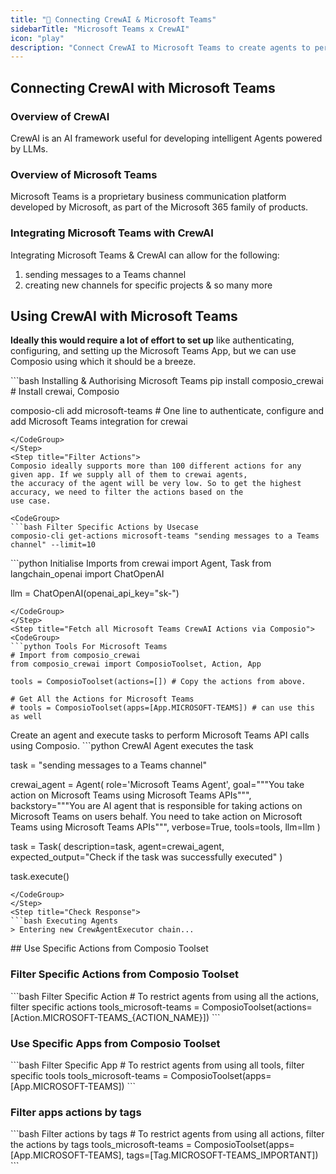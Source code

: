 ```yaml
---
title: "🚀 Connecting CrewAI & Microsoft Teams"
sidebarTitle: "Microsoft Teams x CrewAI"
icon: "play"
description: "Connect CrewAI to Microsoft Teams to create agents to perform tasks using natural language"
---
```


## Connecting CrewAI with Microsoft Teams

### Overview of CrewAI

CrewAI is an AI framework useful for developing intelligent Agents powered by LLMs.

### Overview of Microsoft Teams

Microsoft Teams is a proprietary business communication platform developed by Microsoft, as part of the Microsoft 365 family of products.

### Integrating Microsoft Teams with CrewAI

Integrating Microsoft Teams & CrewAI can allow for the following:

1. sending messages to a Teams channel
2. creating new channels for specific projects
& so many more

## Using CrewAI with Microsoft Teams

<Steps>
<Step title="Setting Up the Environment">

**Ideally this would require a lot of effort to set up** like authenticating, configuring, and setting up the Microsoft Teams App, but we can use Composio using which it should be a breeze.

<CodeGroup>
```bash Installing & Authorising Microsoft Teams
pip install composio_crewai # Install crewai, Composio 

composio-cli add microsoft-teams # One line to authenticate, configure and add Microsoft Teams integration for crewai
```
</CodeGroup>
</Step>
<Step title="Filter Actions">
Composio ideally supports more than 100 different actions for any given app. If we supply all of them to crewai agents, 
the accuracy of the agent will be very low. So to get the highest accuracy, we need to filter the actions based on the 
use case.

<CodeGroup>
```bash Filter Specific Actions by Usecase
composio-cli get-actions microsoft-teams "sending messages to a Teams channel" --limit=10
```
</CodeGroup>

</Step>
<Step title="Import Base Packages">

<CodeGroup>
```python Initialise Imports
from crewai import Agent, Task
from langchain_openai import ChatOpenAI

llm = ChatOpenAI(openai_api_key="sk-<OPENAI KEY>")
```
</CodeGroup>
</Step>
<Step title="Fetch all Microsoft Teams CrewAI Actions via Composio">
<CodeGroup>
```python Tools For Microsoft Teams
# Import from composio_crewai
from composio_crewai import ComposioToolset, Action, App

tools = ComposioToolset(actions=[]) # Copy the actions from above. 

# Get All the Actions for Microsoft Teams
# tools = ComposioToolset(apps=[App.MICROSOFT-TEAMS]) # can use this as well
```
</CodeGroup>
</Step>
<Step title="Execute the Agent">
Create an agent and execute tasks to perform Microsoft Teams API calls using Composio. 
<CodeGroup>
```python CrewAI Agent executes the task

task = "sending messages to a Teams channel"

crewai_agent = Agent(
    role='Microsoft Teams Agent',
    goal="""You take action on Microsoft Teams using Microsoft Teams APIs""",
    backstory="""You are AI agent that is responsible for taking actions on Microsoft Teams on users behalf. You need to take action on Microsoft Teams using Microsoft Teams APIs""",
    verbose=True,
    tools=tools,
    llm=llm
)

task = Task(
    description=task,
    agent=crewai_agent,
    expected_output="Check if the task was successfully executed"
)

task.execute()
```
</CodeGroup>
</Step>
<Step title="Check Response">
```bash Executing Agents
> Entering new CrewAgentExecutor chain...
```
</Step>
</Steps>
## Use Specific Actions from Composio Toolset

### Filter Specific Actions from Composio Toolset

<CodeGroup>
```bash Filter Specific Action
# To restrict agents from using all the actions, filter specific actions
tools_microsoft-teams = ComposioToolset(actions=[Action.MICROSOFT-TEAMS_{ACTION_NAME}])
```
</CodeGroup>

### Use Specific Apps from Composio Toolset
<CodeGroup>
```bash Filter Specific App
# To restrict agents from using all tools, filter specific tools
tools_microsoft-teams = ComposioToolset(apps=[App.MICROSOFT-TEAMS])
```
</CodeGroup>

### Filter apps actions by tags 
<CodeGroup>
```bash Filter actions by tags
# To restrict agents from using all actions, filter the actions by tags
tools_microsoft-teams = ComposioToolset(apps=[App.MICROSOFT-TEAMS], tags=[Tag.MICROSOFT-TEAMS_IMPORTANT])
```
</CodeGroup>